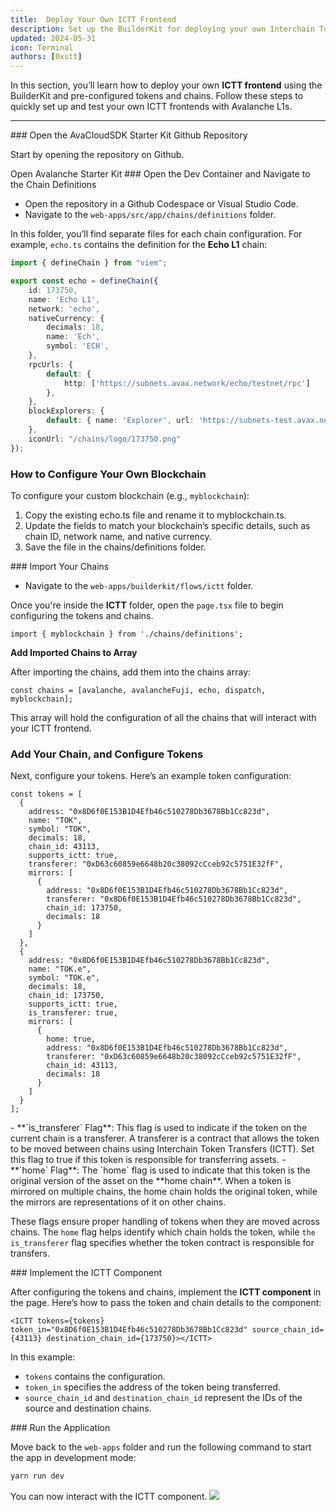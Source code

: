 ```yaml
---
title:  Deploy Your Own ICTT Frontend
description: Set up the BuilderKit for deploying your own Interchain Token Transfer (ICTT) frontend with custom tokens and chains.
updated: 2024-05-31
icon: Terminal
authors: [0xstt]
---
```


In this section, you’ll learn how to deploy your own **ICTT frontend** using the BuilderKit and pre-configured tokens and chains. Follow these steps to quickly set up and test your own ICTT frontends with Avalanche L1s.

---

<Steps>

<Step>
### Open the AvaCloudSDK Starter Kit Github Repository

Start by opening the repository on Github.

<Link
    href="https://github.com/ava-labs/avalanche-starter-kit"
    className={cn(
    buttonVariants({ variant: 'default', className: 'mt-4' }),
    )}
    target='_blank'
>Open Avalanche Starter Kit</Link>
</Step>

<Step>
### Open the Dev Container and Navigate to the Chain Definitions

- Open the repository in a Github Codespace or Visual Studio Code.
- Navigate to the `web-apps/src/app/chains/definitions` folder.

In this folder, you’ll find separate files for each chain configuration. For example, `echo.ts` contains the definition for the **Echo L1** chain:

```ts
import { defineChain } from "viem";

export const echo = defineChain({
    id: 173750,
    name: 'Echo L1',
    network: 'echo',
    nativeCurrency: {
        decimals: 18,
        name: 'Ech',
        symbol: 'ECH',
    },
    rpcUrls: {
        default: {
            http: ['https://subnets.avax.network/echo/testnet/rpc']
        },
    },
    blockExplorers: {
        default: { name: 'Explorer', url: 'https://subnets-test.avax.network/echo' },
    },
    iconUrl: "/chains/logo/173750.png"
});
```

### How to Configure Your Own Blockchain

To configure your custom blockchain (e.g., `myblockchain`):

1. Copy the existing echo.ts file and rename it to myblockchain.ts.
2. Update the fields to match your blockchain’s specific details, such as chain ID, network name, and native currency.
3. Save the file in the chains/definitions folder. 

</Step>
<Step> 
### Import Your Chains

- Navigate to the `web-apps/builderkit/flows/ictt` folder.

Once you're inside the **ICTT** folder, open the `page.tsx` file to begin configuring the tokens and chains.

```tsx
import { myblockchain } from './chains/definitions';
```

**Add Imported Chains to Array**

After importing the chains, add them into the chains array:

```tsx
const chains = [avalanche, avalancheFuji, echo, dispatch, myblockchain];
```

This array will hold the configuration of all the chains that will interact with your ICTT frontend.
</Step>
<Step> 
### Add Your Chain, and Configure Tokens

Next, configure your tokens. Here’s an example token configuration:

```tsx
const tokens = [
  {
    address: "0x8D6f0E153B1D4Efb46c510278Db3678Bb1Cc823d",
    name: "TOK",
    symbol: "TOK",
    decimals: 18,
    chain_id: 43113,
    supports_ictt: true,
    transferer: "0xD63c60859e6648b20c38092cCceb92c5751E32fF",
    mirrors: [
      {
        address: "0x8D6f0E153B1D4Efb46c510278Db3678Bb1Cc823d",
        transferer: "0x8D6f0E153B1D4Efb46c510278Db3678Bb1Cc823d",
        chain_id: 173750,
        decimals: 18
      }
    ]
  },
  {
    address: "0x8D6f0E153B1D4Efb46c510278Db3678Bb1Cc823d",
    name: "TOK.e",
    symbol: "TOK.e",
    decimals: 18,
    chain_id: 173750,
    supports_ictt: true,
    is_transferer: true,
    mirrors: [
      {
        home: true,
        address: "0x8D6f0E153B1D4Efb46c510278Db3678Bb1Cc823d",
        transferer: "0xD63c60859e6648b20c38092cCceb92c5751E32fF",
        chain_id: 43113,
        decimals: 18
      }
    ]
  }
];
```

<Accordions>
<Accordion title="What Are `is_transferer` and `home` Flags?">
- **`is_transferer` Flag**: This flag is used to indicate if the token on the current chain is a transferer. A transferer is a contract that allows the token to be moved between chains using Interchain Token Transfers (ICTT). Set this flag to true if this token is responsible for transferring assets.
- **`home` Flag**: The `home` flag is used to indicate that this token is the original version of the asset on the **home chain**. When a token is mirrored on multiple chains, the home chain holds the original token, while the mirrors are representations of it on other chains.

These flags ensure proper handling of tokens when they are moved across chains. The `home` flag helps identify which chain holds the token, while `the is_transferer` flag specifies whether the token contract is responsible for transfers. 
</Accordion>
</Accordions>


</Step>
<Step> 
### Implement the ICTT Component

After configuring the tokens and chains, implement the **ICTT component** in the page. Here’s how to pass the token and chain details to the component:

```tsx
<ICTT tokens={tokens} token_in="0x8D6f0E153B1D4Efb46c510278Db3678Bb1Cc823d" source_chain_id={43113} destination_chain_id={173750}></ICTT>
```

In this example:

- `tokens` contains the configuration.
- `token_in` specifies the address of the token being transferred.
- `source_chain_id` and `destination_chain_id` represent the IDs of the source and destination chains. 
</Step>
<Step> 
### Run the Application

Move back to the `web-apps` folder and run the following command to start the app in development mode:

```bash
yarn run dev
```

You can now interact with the ICTT component. 
![](/course-images/interchain-token-transfer/site-running.png)
</Step>
</Steps>
